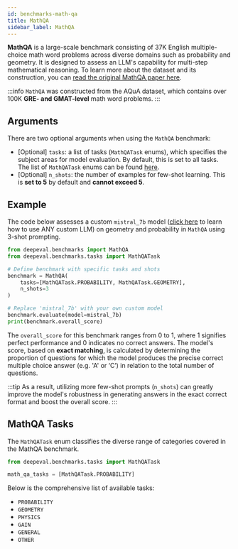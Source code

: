 ```yaml
---
id: benchmarks-math-qa
title: MathQA
sidebar_label: MathQA
---
```


**MathQA** is a large-scale benchmark consisting of 37K English multiple-choice math word problems across diverse domains such as probability and geometry. It is designed to assess an LLM's capability for multi-step mathematical reasoning. To learn more about the dataset and its construction, you can [read the original MathQA paper here](https://arxiv.org/pdf/1905.13319.pdf).

:::info
`MathQA` was constructed from the AQuA dataset, which contains over 100K **GRE- and GMAT-level** math word problems.
:::

## Arguments

There are two optional arguments when using the `MathQA` benchmark:

- [Optional] `tasks`: a list of tasks (`MathQATask` enums), which specifies the subject areas for model evaluation. By default, this is set to all tasks. The list of `MathQATask` enums can be found [here](#mathqa-tasks).
- [Optional] `n_shots`: the number of examples for few-shot learning. This is **set to 5** by default and **cannot exceed 5**.

## Example

The code below assesses a custom `mistral_7b` model ([click here](/guides/guides-using-custom-llms) to learn how to use ANY custom LLM) on geometry and probability in `MathQA` using 3-shot prompting.

```python
from deepeval.benchmarks import MathQA
from deepeval.benchmarks.tasks import MathQATask

# Define benchmark with specific tasks and shots
benchmark = MathQA(
    tasks=[MathQATask.PROBABILITY, MathQATask.GEOMETRY],
    n_shots=3
)

# Replace 'mistral_7b' with your own custom model
benchmark.evaluate(model=mistral_7b)
print(benchmark.overall_score)
```

The `overall_score` for this benchmark ranges from 0 to 1, where 1 signifies perfect performance and 0 indicates no correct answers. The model's score, based on **exact matching**, is calculated by determining the proportion of questions for which the model produces the precise correct multiple choice answer (e.g. 'A' or ‘C’) in relation to the total number of questions.

:::tip
As a result, utilizing more few-shot prompts (`n_shots`) can greatly improve the model's robustness in generating answers in the exact correct format and boost the overall score.
:::

## MathQA Tasks

The `MathQATask` enum classifies the diverse range of categories covered in the MathQA benchmark.

```python
from deepeval.benchmarks.tasks import MathQATask

math_qa_tasks = [MathQATask.PROBABILITY]
```

Below is the comprehensive list of available tasks:

- `PROBABILITY`
- `GEOMETRY`
- `PHYSICS`
- `GAIN`
- `GENERAL`
- `OTHER`
